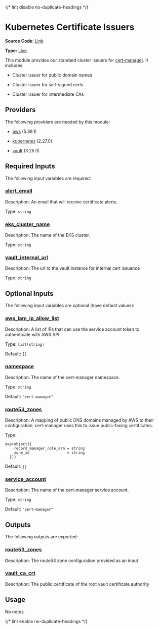 {/* lint disable no-duplicate-headings */}

# Kubernetes Certificate Issuers

**Source Code:** [Link](https://github.com/Panfactum/stack/tree/__currentPanfactumVersion__/packages/infrastructure/kube_cert_issuers)

**Type:** [Live](/docs/reference/infrastructure-modules/overview)

This module provides our standard cluster issuers for [cert-manager](https://cert-manager.io/). It includes:

* Cluster issuer for public domain names

* Cluster issuer for self-signed certs

* Cluster issuer for intermediate CAs

## Providers

The following providers are needed by this module:

* [aws](https://registry.terraform.io/providers/hashicorp/aws/5.39.1/docs) (5.39.1)

* [kubernetes](https://registry.terraform.io/providers/hashicorp/kubernetes/2.27.0/docs) (2.27.0)

* [vault](https://registry.terraform.io/providers/hashicorp/vault/3.25.0/docs) (3.25.0)

## Required Inputs

The following input variables are required:

### <a name="input_alert_email" /> [alert\_email](#input_alert_email)

Description: An email that will receive certificate alerts.

Type: `string`

### <a name="input_eks_cluster_name" /> [eks\_cluster\_name](#input_eks_cluster_name)

Description: The name of the EKS cluster.

Type: `string`

### <a name="input_vault_internal_url" /> [vault\_internal\_url](#input_vault_internal_url)

Description: The url to the vault instance for internal cert issuance

Type: `string`

## Optional Inputs

The following input variables are optional (have default values):

### <a name="input_aws_iam_ip_allow_list" /> [aws\_iam\_ip\_allow\_list](#input_aws_iam_ip_allow_list)

Description: A list of IPs that can use the service account token to authenticate with AWS API

Type: `list(string)`

Default: `[]`

### <a name="input_namespace" /> [namespace](#input_namespace)

Description: The name of the cert-manager namespace.

Type: `string`

Default: `"cert-manager"`

### <a name="input_route53_zones" /> [route53\_zones](#input_route53_zones)

Description: A mapping of public DNS domains managed by AWS to their configuration; cert-manager uses this to issue public-facing certificates.

Type:

```hcl
map(object({
    record_manager_role_arn = string
    zone_id                 = string
  }))
```

Default: `{}`

### <a name="input_service_account" /> [service\_account](#input_service_account)

Description: The name of the cert-manager service account.

Type: `string`

Default: `"cert-manager"`

## Outputs

The following outputs are exported:

### <a name="output_route53_zones" /> [route53\_zones](#output_route53_zones)

Description: The route53 zone configuration provided as an input

### <a name="output_vault_ca_crt" /> [vault\_ca\_crt](#output_vault_ca_crt)

Description: The public certificate of the root vault certificate authority

## Usage

No notes

{/* lint enable no-duplicate-headings */}
